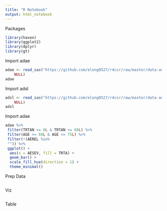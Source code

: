 ```yaml
---
title: "R Notebook"
output: html_notebook
---
```


Packages

```r
library(haven)
library(ggplot2)
library(dplyr)
library(gt)
```

Import adae
```r
adae <- read_sas("https://github.com/elong0527/r4csr/raw/master/data-adam/adae.sas7bdat", 
    NULL)
adae
```
Import adsl
```r
adsl <- read_sas("https://github.com/elong0527/r4csr/raw/master/data-adam/adsl.sas7bdat", 
    NULL)
adsl
```

Import adae
```r
adae %>%
 filter(TRTAN >= 0L & TRTAN <= 80L) %>%
 filter(AGE >= 60L & AGE <= 75L) %>%
 filter(!(AEREL %in% 
 "")) %>%
 ggplot() +
  aes(x = AESEV, fill = TRTA) +
  geom_bar() +
  scale_fill_hue(direction = 1) +
  theme_minimal()
```




Prep Data
```r

```

Viz
```r

``` 

Table
```r

```


